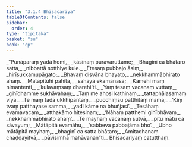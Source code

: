 ```yaml
---
title: "3.1.4 Bhisacariya"
tableOfContents: false
sidebar:
  order: 4
type: "tipitaka"
basket: "su"
book: "cp"
---
```



<DynamicBreadcrumb />

<Division number="34" book="cp" bookNo="21" page="410">

<Paragraph number="305" type="verses" book="cp">
_“Punāparaṃ yadā homi,_  
_kāsīnaṃ puravaruttame;_  
_Bhaginī ca bhātaro satta,_  
_nibbattā sotthiye kule._  

</Paragraph>

</Division>
<Division number="35" book="cp" bookNo="21" page="411">

<Paragraph number="306" type="verses" book="cp">
_Etesaṃ pubbajo āsiṃ,_  
_hirīsukkamupāgato;_  
_Bhavaṃ disvāna bhayato,_  
_nekkhammābhirato ahaṃ._  

</Paragraph>

</Division>
<Division number="36" book="cp" bookNo="21" page="411">

<Paragraph number="307" type="verses" book="cp">
_Mātāpitūhi pahitā,_  
_sahāyā ekamānasā;_  
_Kāmehi maṃ nimantenti,_  
_‘kulavaṃsaṃ dharehi’ti._  

</Paragraph>

</Division>
<Division number="37" book="cp" bookNo="21" page="411">

<Paragraph number="308" type="verses" book="cp">
_Yaṃ tesaṃ vacanaṃ vuttaṃ,_  
_gihīdhamme sukhāvahaṃ;_  
_Taṃ me ahosi kaṭhinaṃ,_  
_tattaphālasamaṃ viya._  

</Paragraph>

</Division>
<Division number="38" book="cp" bookNo="21" page="411">

<Paragraph number="309" type="verses" book="cp">
_Te maṃ tadā ukkhipantaṃ,_  
_pucchiṃsu patthitaṃ mama;_  
_‘Kiṃ tvaṃ patthayase samma,_  
_yadi kāme na bhuñjasi’._  

</Paragraph>

</Division>
<Division number="39" book="cp" bookNo="21" page="411">

<Paragraph number="310" type="verses" book="cp">
_Tesāhaṃ evamavacaṃ,_  
_atthakāmo hitesinaṃ;_  
_‘Nāhaṃ patthemi gihībhāvaṃ,_  
_nekkhammābhirato ahaṃ’._  

</Paragraph>

</Division>
<Division number="40" book="cp" bookNo="21" page="411">

<Paragraph number="311" type="verses" book="cp">
_Te mayhaṃ vacanaṃ sutvā,_  
_pitu mātu ca sāvayuṃ;_  
_Mātāpitā evamāhu,_  
_‘sabbeva pabbajāma bho’._  

</Paragraph>

</Division>
<Division number="41" book="cp" bookNo="21" page="411">

<Paragraph number="312" type="verses" book="cp">
_Ubho mātāpitā mayhaṃ,_  
_bhaginī ca satta bhātaro;_  
_Amitadhanaṃ chaḍḍayitvā,_  
_pāvisimhā mahāvanan”ti._  


</Paragraph>
</Division>

<Paragraph number="313" type="center" book="cp">
Bhisacariyaṃ catutthaṃ.
</Paragraph>
